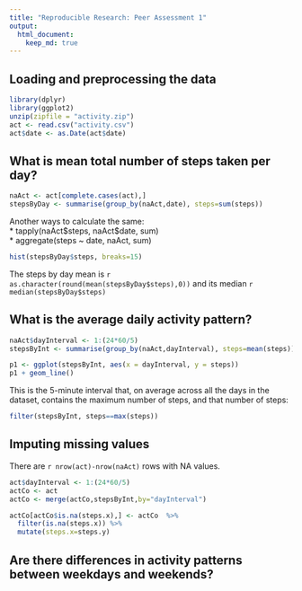 ```yaml
---
title: "Reproducible Research: Peer Assessment 1"
output: 
  html_document:
    keep_md: true
---
```



## Loading and preprocessing the data
```r
library(dplyr)
library(ggplot2)
unzip(zipfile = "activity.zip")
act <- read.csv("activity.csv")
act$date <- as.Date(act$date)

```

## What is mean total number of steps taken per day?
```r
naAct <- act[complete.cases(act),] 
stepsByDay <- summarise(group_by(naAct,date), steps=sum(steps))
```
Another ways to calculate the same:  
* tapply(naAct\$steps, naAct$date, sum)  
* aggregate(steps ~ date, naAct, sum)  

```r
hist(stepsByDay$steps, breaks=15)
```
   
The steps by day mean is `r as.character(round(mean(stepsByDay$steps),0))` and its median   `r median(stepsByDay$steps)`


## What is the average daily activity pattern?
```r
naAct$dayInterval <- 1:(24*60/5)
stepsByInt <- summarise(group_by(naAct,dayInterval), steps=mean(steps))

p1 <- ggplot(stepsByInt, aes(x = dayInterval, y = steps))
p1 + geom_line()

```
    
This is the 5-minute interval that, on average across all the days in the dataset, contains the maximum number of steps, and that number of steps:   
```r
filter(stepsByInt, steps==max(steps))
```

## Imputing missing values

There are `r nrow(act)-nrow(naAct)` rows with NA values.

```r
act$dayInterval <- 1:(24*60/5)
actCo <- act
actCo <- merge(actCo,stepsByInt,by="dayInterval")

actCo[actCo$is.na(steps.x),] <- actCo  %>%
  filter(is.na(steps.x)) %>%
  mutate(steps.x=steps.y)

```



## Are there differences in activity patterns between weekdays and weekends?
